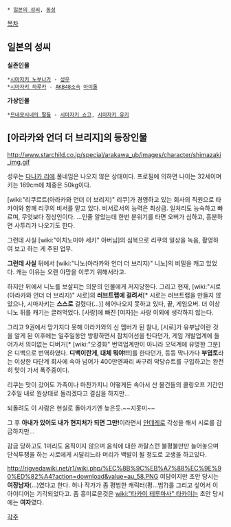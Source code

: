  * [[일본의 성씨]], [[동성]]

[[목차]]
== 일본의 성씨 ==
'''실존인물'''
 *[[시마자키 노부나가]] - [[성우]]
 *[[시마자키 하루카]] - [[AKB48]]소속 [[아이돌]]
'''가상인물'''
 *[[므네모시네의 딸들]] - [[시마자키 쇼고]], [[시마자키 유키]]
== [아라카와 언더 더 브리지]의 등장인물 ==
http://www.starchild.co.jp/special/arakawa_ub/images/character/shimazaki_img.gif

성우는 [[다나카 리에]].풀네임은 나오지 않은 상태이다. 프로필에 의하면 나이는 32세이며 키는 169cm에 체중은 50kg이다. 
 
[wiki:"리쿠르트(아라카와 언더 더 브리지)" 리쿠]가 경영하고 있는 회사의 직원으로 타카이와 함께 리쿠의 비서를 맡고 있다. 비서로서의 능력은 최상급. 일처리도 능숙하고 빠르며, 무엇보다 정상인이다. ...인줄 알았는데 한번 분위기를 타면 오버가 심하고, 흥분하면 사투리가 나오기도 한다.


그런데 사실 [wiki:"이치노미야 세키" 아버님]의 심복으로 리쿠의 일상을 녹음, 촬영하여 보고 하는 게 주된 업무.

'''그런데 사실''' 뒤에서 [wiki:"니노(아라카와 언더 더 브리지)" 니노]의 비밀을 캐고 있었다. 캐는 이유는 오랜 야망을 이루기 위해서라고.

하지만 뒤에서 니노를 보살피는 의문의 인물에게 저지당한다. 그리고 현재, [wiki:"시로(아라카와 언더 더 브리지)" 시로]의 '''러브트랩에 걸려서'''[* 시로는 러브트랩을 만들지 않았으나, 시마자키는 '''스스로''' 걸렸다(...)] 헤어나오지 못하고 있다, 끝, 게임오버. 더 이상 니노 뒤를 캐기는 글러먹었다. [사랑]에 빠진 [여자]는 사랑 이외에 생각하지 않는다. 

그리고 9권에서 망가지다 못해 아라카와의 신 멤버가 된 찰나, [시로]가 유부남이란 것을 알게 된 이후에는 일주일동안 방황하면서 참치어선을 탄다던가, 게임 개발업계에 들어가서 의미없는 디버거[* [wiki:"오경화" 번역업계만이 아니라 오덕계에 유명한 그분]은 디백으로 번역하였다. '''디백이란게, 대체 뭐야!!!''']를 한다던가, 등등 막나가다 '''부엽토'''라는 이상한 다단계 회사에 속아 넘어가 400만엔짜리 싸구려 악당슈트를 구입하고는 완전히 맛이 가서 폭주중이다.

리쿠는 맛이 갔어도 가족이나 마찬가지니 어떻게든 속아서 산 물건들의 쿨링오프 기간인 2주일 내로 원상태로 돌리겠다고 결심을 하지만...

되돌려도 이 사람은 현실로 돌아가기엔 늦은듯.~~지못미~~

그 후 '''아내가 있어도 내가 현지처가 되면 그만!'''이라면서 [[얀데레]]로 각성을 해서 시로를 감금하지만...

감금 당하고도 1미리도 움직이지 않으며 음식에 대한 까탈스런 불평불만만 늘어놓으며 단식투쟁을 하는 시로에게 시달리느라 머리가 백발이 될 정도로 고생을 하고있다. 

http://rigvedawiki.net/r1/wiki.php/%EC%8B%9C%EB%A7%88%EC%9E%90%ED%82%A4?action=download&value=au_58.PNG
여담이지만 초안 당시는 '''여장남자'''(...)였다고 한다. 허나 작가가 좀 평범한 캐릭터(평...범?)를 그리고 싶어서 이 아이디어는 기각되었다고. 좀 흥미로운것은 [[wiki:"타카이 테루마사" 타카이]]는 초안 당시에는 '''여자'''였다.

[[각주]]
